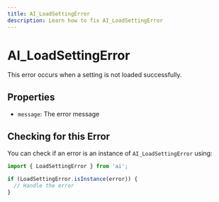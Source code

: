 ```yaml
---
title: AI_LoadSettingError
description: Learn how to fix AI_LoadSettingError
---
```


# AI_LoadSettingError

This error occurs when a setting is not loaded successfully.

## Properties

- `message`: The error message

## Checking for this Error

You can check if an error is an instance of `AI_LoadSettingError` using:

```typescript
import { LoadSettingError } from 'ai';

if (LoadSettingError.isInstance(error)) {
  // Handle the error
}
```
